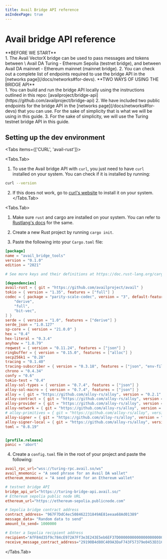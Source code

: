 ```yaml
---
title: Avail Bridge API reference
asIndexPage: true
---
```


# Avail bridge API reference

<Callout type="info">
**BEFORE WE START**<br/>
1. The Avail VectorX bridge can be used to pass messages and tokens between \
Avail DA Turing - Ethereum Sepolia (testnet bridge),
and between Avail DA mainnet - Ethereum mainnet (mainnet bridge).
2. You can check out a complete list of endpoints required to use the bridge API in the [networks page](/docs/networks#for-devs).
</Callout>

<Callout type="info">
**TWO WAYS OF USING THE BRIDGE API**<br/>
1. You can build and run the bridge API locally using the instructions outlined in this repo:
[availproject/bridge-api](https://github.com/availproject/bridge-api)
2. We have included two public endpoints for the bridge API in the [networks page](/docs/networks#for-devs) that you can use.
For the sake of simplicity that is what we will be using in this guide.
3. For the sake of simplicity, we will use the Turing testnet bridge API in this guide.
</Callout>

## Setting up the dev environment


<Tabs items={['CURL', 'avail-rust']}>

<Tabs.Tab>

1. To use the Avail bridge API with `curl`, you just need to have `curl` installed on your system. 
You can check if it is installed by running:

```bash filename="CURL"
curl --version
```

2. If this does not work, go to [curl's website](https://curl.se/) to install it on your system. 
</Tabs.Tab>

<Tabs.Tab>

1. Make sure `rust` and cargo are installed on your system. You can refer to [Rustlang's docs](https://www.rust-lang.org/tools/install) for the same.

2. Create a new Rust project by running `cargo init`.

3. Paste the following into your `Cargo.toml` file:

```toml
[package]
name = "avail_bridge_tools"
version = "0.1.0"
edition = "2021"

# See more keys and their definitions at https://doc.rust-lang.org/cargo/reference/manifest.html

[dependencies]
avail-rust = { git = "https://github.com/availproject/avail" }
tokio = { version = "1.35", features = ["full"] }
codec = { package = "parity-scale-codec", version = "3", default-features = false, features = [
    "derive",
    "full",
    "bit-vec",
] }
serde = { version = "1.0", features = ["derive"] }
serde_json = "1.0.127"
sp-core = { version = "21.0.0" }
hex = "0.4"
hex-literal = "0.3.4"
anyhow = "1.0.79"
reqwest = { version = "0.11.24", features = ["json"] }
ringbuffer = { version = "0.15.0", features = ["alloc"] }
secp256k1 = "0.28"
tracing = "0.1.40"
tracing-subscriber = { version = "0.3.18", features = ["json", "env-filter"] }
chrono = "0.4.34"
confy = "0.6"
tokio-test = "0.4"
alloy-sol-types = { version = "0.7.4", features = ["json"] }
alloy-sol-macro = { version = "0.7.4", features = ["json"] }
alloy = { git = "https://github.com/alloy-rs/alloy", version = "0.2.1" }
alloy-contract = { git = "https://github.com/alloy-rs/alloy", version = "0.2.1" }
alloy-provider = { git = "https://github.com/alloy-rs/alloy", version = "0.2.1" }
alloy-network = { git = "https://github.com/alloy-rs/alloy", version = "0.2.1" }
# alloy-primitives = { git = "https://github.com/alloy-rs/alloy", version = "0.2.1" }
alloy-signer = { git = "https://github.com/alloy-rs/alloy", version = "0.2.1" }
alloy-signer-local = { git = "https://github.com/alloy-rs/alloy", version = "0.2.1" }
toml = "0.8.19"


[profile.release]
panic = 'abort'
```

4. Create a `config.toml` file in the root of your project and paste the following:

```toml
avail_rpc_url="wss://turing-rpc.avail.so/ws"
avail_mnemonic = "A seed phrase for an Avail DA wallet"
ethereum_mnemonic = "A seed phrase for an Ethereum wallet"

# testnet bridge API
bridge_api_url="https://turing-bridge-api.avail.so/"
# Ethereum sepolia public node URL
ethereum_url="https://ethereum-sepolia.publicnode.com"

# Sepolia bridge contract address
contract_address= "967F7DdC4ec508462231849AE81eeaa68Ad01389"
message_data= "Random data to send"
amount_to_send= 1000000

# Enter a Sepolia recipient address
recipient="AfF84d35f9c784cE972A7Ff3e3E243E5eb6EF37D000000000000000000000000"
receive_message_contract_address="29190B4d80C409A3DaF743F57379e0453D31C26b"
```

</Tabs.Tab>
</Tabs>